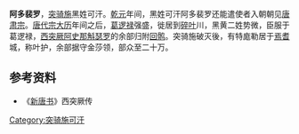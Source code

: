 '''阿多裴罗'''，[[突骑施|突骑施]]黑姓可汗。[[乾元_(唐朝)|乾元]]年间，黑姓可汗阿多裴罗还能遣使者入朝朝见[[唐肃宗|唐肃宗]]。[[唐代宗|唐代宗]][[大历|大历]]年间之后，[[葛逻禄|葛逻禄]]强盛，徙居到[[碎叶|碎叶]]川，黑黄二姓势微，臣服于葛逻禄，[[西突厥|西突厥]][[阿史那斛瑟罗|阿史那斛瑟罗]]的余部归附[[回鹘|回鹘]]。突骑施破灭後，有特庬勒居于[[焉耆|焉耆]]城，称叶护，余部据守金莎领，部众至二十万。

{{start box}}
{{s-before|[[登里伊罗蜜施|登里伊罗蜜施]]}}
{{s-title|[[突骑施|突骑施]][[可汗|可汗]]|750年代—760年代}}
{{s-after|無}}
{{end box}}

==参考资料==
*《[[新唐书|新唐书]]》西突厥传
[[Category:突骑施可汗|Category:突骑施可汗]]